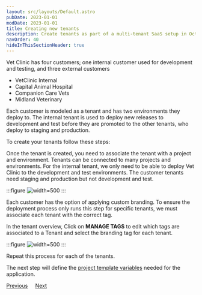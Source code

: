 ```yaml
---
layout: src/layouts/Default.astro
pubDate: 2023-01-01
modDate: 2023-01-01
title: Creating new tenants
description: Create tenants as part of a multi-tenant SaaS setup in Octopus Deploy.
navOrder: 40
hideInThisSectionHeader: true
---
```


Vet Clinic has four customers; one internal customer used for development and testing, and three external customers

- VetClinic Internal
- Capital Animal Hospital
- Companion Care Vets
- Midland Veterinary

Each customer is modeled as a tenant and has two environments they deploy to. The internal tenant is used to deploy new releases to development and test before they are promoted to the other tenants, who deploy to staging and production.

To create your tenants follow these steps:

<TenantsCreateTenant />

Once the tenant is created, you need to associate the tenant with a project and environment. Tenants can be connected to many projects and environments. For the internal tenant, we only need to be able to deploy Vet Clinic to the development and test environments. The customer tenants need staging and production but not development and test.

:::figure
![](/docs/tenants/guides/multi-tenant-saas-application/images/associate-tenant-with-project.png "width=500")
:::

Each customer has the option of applying custom branding. To ensure the deployment process only runs this step for specific tenants, we must associate each tenant with the correct tag.

In the tenant overview, Click on **MANAGE TAGS** to edit which tags are associated to a Tenant and select the branding tag for each tenant.

:::figure
![](/docs/tenants/guides/multi-tenant-saas-application/images/manage-tenant-tag-set.png "width=500")
:::

Repeat this process for each of the tenants. 

The next step will define the [project template variables](/docs/tenants/guides/multi-tenant-saas-application/creating-project-template-variables) needed for the application.

<span><a class="button btn-secondary" href="/docs/tenants/guides/multi-tenant-saas-application/creating-tenant-tag-set">Previous</a></span>&nbsp;&nbsp;&nbsp;&nbsp;&nbsp;<span><a class="button btn-success" href="/docs/tenants/guides/multi-tenant-saas-application/creating-project-template-variables">Next</a></span>